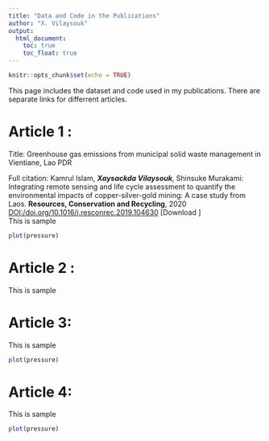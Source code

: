 ```yaml
---
title: "Data and Code in the Publications"
author: "X. Vilaysouk"
output:
  html_document:
    toc: true
    toc_float: true
---
```


```r
knitr::opts_chunk$set(echo = TRUE)
```

This page includes the dataset and code used in my publications. There are separate links for differrent articles.


# Article 1 : 
Title: Greenhouse gas emissions from municipal solid waste management in Vientiane, Lao PDR

<div class="col2"> Full citation: Kamrul Islam, __*Xaysackda Vilaysouk*__, Shinsuke Murakami: Integrating remote sensing and life cycle assessment to quantify the environmental impacts of copper-silver-gold mining: A case study from Laos. **Resources, Conservation and Recycling**, 2020 [DOI:/doi.org/10.1016/j.resconrec.2019.104630](https://www.sciencedirect.com/science/article/pii/S0921344919305361) [Download <i class="fas fa-link"></i>] </div>

This is sample
<div class="col2">  
```r
plot(pressure)
```
</div>
# Article 2 : 

This is sample


# Article 3:

This is sample

```r
plot(pressure)
```


# Article 4:

This is sample

```r
plot(pressure)
```



